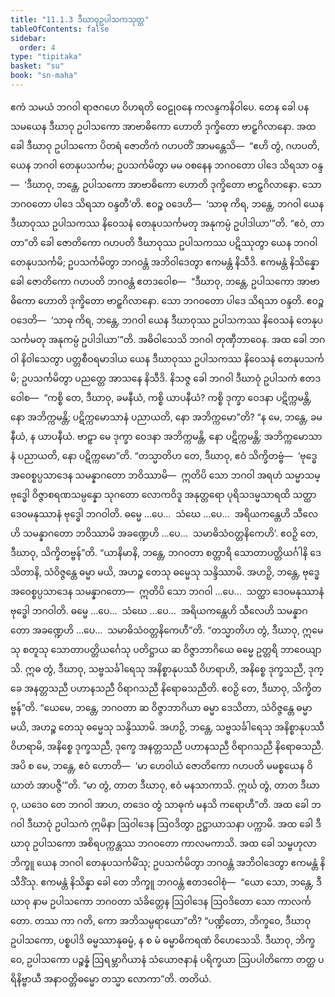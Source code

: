 ```yaml
---
title: "11.1.3 ဒီဃာဝုဥပါသကသုတ္တ"
tableOfContents: false
sidebar:
  order: 4
type: "tipitaka"
basket: "su"
book: "sn-maha"
---
```



<DynamicBreadcrumb />

<Division number="999" book="sn-maha">

<Paragraph number="1799" book="sn-maha">
ဧကံ သမယံ ဘဂဝါ ရာဇဂဟေ ဝိဟရတိ ဝေဠုဝနေ ကလန္ဒကနိဝါပေ. တေန ခေါ ပန သမယေန ဒီဃာဝု ဥပါသကော အာဗာဓိကော ဟောတိ ဒုက္ခိတော ဗာဠှဂိလာနော. အထ ခေါ ဒီဃာဝု ဥပါသကော ပိတရံ ဇောတိကံ ဂဟပတိံ အာမန္တေသိ—  “ဧဟိ တွံ, ဂဟပတိ, ယေန ဘဂဝါ တေနုပသင်္ကမ; ဥပသင်္ကမိတွာ မမ ဝစနေန ဘဂဝတော ပါဒေ သိရသာ ဝန္ဒ—  ‘ဒီဃာဝု, ဘန္တေ, ဥပါသကော အာဗာဓိကော ဟောတိ ဒုက္ခိတော ဗာဠှဂိလာနော. သော ဘဂဝတော ပါဒေ သိရသာ ဝန္ဒတီ’တိ. ဧဝဉ္စ ဝဒေဟိ—  ‘သာဓု ကိရ, ဘန္တေ, ဘဂဝါ ယေန ဒီဃာဝုဿ ဥပါသကဿ နိဝေသနံ တေနုပသင်္ကမတု အနုကမ္ပံ ဥပါဒါယာ’”တိ. “ဧဝံ, တာတာ”တိ ခေါ ဇောတိကော ဂဟပတိ ဒီဃာဝုဿ ဥပါသကဿ ပဋိဿုတွာ ယေန ဘဂဝါ တေနုပသင်္ကမိ; ဥပသင်္ကမိတွာ ဘဂဝန္တံ အဘိဝါဒေတွာ ဧကမန္တံ နိသီဒိ. ဧကမန္တံ နိသိန္နော ခေါ ဇောတိကော ဂဟပတိ ဘဂဝန္တံ ဧတဒဝေါစ—  “ဒီဃာဝု, ဘန္တေ, ဥပါသကော အာဗာဓိကော ဟောတိ ဒုက္ခိတော ဗာဠှဂိလာနော. သော ဘဂဝတော ပါဒေ သိရသာ ဝန္ဒတိ. ဧဝဉ္စ ဝဒေတိ—  ‘သာဓု ကိရ, ဘန္တေ, ဘဂဝါ ယေန ဒီဃာဝုဿ ဥပါသကဿ နိဝေသနံ တေနုပသင်္ကမတု အနုကမ္ပံ ဥပါဒါယာ’”တိ. အဓိဝါသေသိ ဘဂဝါ တုဏှီဘာဝေန.
</Paragraph>

<Paragraph number="1800" book="sn-maha">
အထ ခေါ ဘဂဝါ နိဝါသေတွာ ပတ္တစီဝရမာဒါယ ယေန ဒီဃာဝုဿ ဥပါသကဿ နိဝေသနံ တေနုပသင်္ကမိ; ဥပသင်္ကမိတွာ ပညတ္တေ အာသနေ နိသီဒိ. နိသဇ္ဇ ခေါ ဘဂဝါ ဒီဃာဝုံ ဥပါသကံ ဧတဒဝေါစ—  “ကစ္စိ တေ, ဒီဃာဝု, ခမနီယံ, ကစ္စိ ယာပနီယံ? ကစ္စိ ဒုက္ခာ ဝေဒနာ ပဋိက္ကမန္တိ, နော အဘိက္ကမန္တိ; ပဋိက္ကမောသာနံ ပညာယတိ, နော အဘိက္ကမော”တိ? “န မေ, ဘန္တေ, ခမနီယံ, န ယာပနီယံ. ဗာဠှာ မေ ဒုက္ခာ ဝေဒနာ အဘိက္ကမန္တိ, နော ပဋိက္ကမန္တိ; အဘိက္ကမောသာနံ ပညာယတိ, နော ပဋိက္ကမော”တိ. “တသ္မာတိဟ တေ, ဒီဃာဝု, ဧဝံ သိက္ခိတဗ္ဗံ—  ‘ဗုဒ္ဓေ အဝေစ္စပ္ပသာဒေန သမန္နာဂတော ဘဝိဿာမိ—  ဣတိပိ သော ဘဂဝါ အရဟံ သမ္မာသမ္ဗုဒ္ဓေါ ဝိဇ္ဇာစရဏသမ္ပန္နော သုဂတော လောကဝိဒူ အနုတ္တရော ပုရိသဒမ္မသာရထိ သတ္ထာ ဒေဝမနုဿာနံ ဗုဒ္ဓေါ ဘဂဝါတိ. ဓမ္မေ …ပေ…  သံဃေ …ပေ…  အရိယကန္တေဟိ သီလေဟိ သမန္နာဂတော ဘဝိဿာမိ အခဏ္ဍေဟိ …ပေ…  သမာဓိသံဝတ္တနိကေဟိ’. ဧဝဉှိ တေ, ဒီဃာဝု, သိက္ခိတဗ္ဗန်”တိ.
</Paragraph>

<Paragraph number="1801" book="sn-maha">
“ယာနိမာနိ, ဘန္တေ, ဘဂဝတာ စတ္တာရိ သောတာပတ္တိယင်္ဂါနိ ဒေသိတာနိ, သံဝိဇ္ဇန္တေ ဓမ္မာ မယိ, အဟဉ္စ တေသု ဓမ္မေသု သန္ဒိဿာမိ. အဟဉှိ, ဘန္တေ, ဗုဒ္ဓေ အဝေစ္စပ္ပသာဒေန သမန္နာဂတော—  ဣတိပိ သော ဘဂဝါ …ပေ…  သတ္ထာ ဒေဝမနုဿာနံ ဗုဒ္ဓေါ ဘဂဝါတိ. ဓမ္မေ …ပေ…  သံဃေ …ပေ…  အရိယကန္တေဟိ သီလေဟိ သမန္နာဂတော အခဏ္ဍေဟိ …ပေ…  သမာဓိသံဝတ္တနိကေဟီ”တိ. “တသ္မာတိဟ တွံ, ဒီဃာဝု, ဣမေသု စတူသု သောတာပတ္တိယင်္ဂေသု ပတိဋ္ဌာယ ဆ ဝိဇ္ဇာဘာဂိယေ ဓမ္မေ ဥတ္တရိ ဘာဝေယျာသိ. ဣဓ တွံ, ဒီဃာဝု, သဗ္ဗသင်္ခါရေသု အနိစ္စာနုပဿီ ဝိဟရာဟိ, အနိစ္စေ ဒုက္ခသညီ, ဒုက္ခေ အနတ္တသညီ ပဟာနသညီ ဝိရာဂသညီ နိရောဓသညီတိ. ဧဝဉှိ တေ, ဒီဃာဝု, သိက္ခိတဗ္ဗန်”တိ.
</Paragraph>

<Paragraph number="1802" book="sn-maha">
“ယေမေ, ဘန္တေ, ဘဂဝတာ ဆ ဝိဇ္ဇာဘာဂိယာ ဓမ္မာ ဒေသိတာ, သံဝိဇ္ဇန္တေ ဓမ္မာ မယိ, အဟဉ္စ တေသု ဓမ္မေသု သန္ဒိဿာမိ. အဟဉှိ, ဘန္တေ, သဗ္ဗသင်္ခါရေသု အနိစ္စာနုပဿီ ဝိဟရာမိ, အနိစ္စေ ဒုက္ခသညီ, ဒုက္ခေ အနတ္တသညီ ပဟာနသညီ ဝိရာဂသညီ နိရောဓသညီ. အပိ စ မေ, ဘန္တေ, ဧဝံ ဟောတိ—  ‘မာ ဟေဝါယံ ဇောတိကော ဂဟပတိ မမစ္စယေန ဝိဃာတံ အာပဇ္ဇီ’”တိ. “မာ တွံ, တာတ ဒီဃာဝု, ဧဝံ မနသာကာသိ. ဣင်္ဃ တွံ, တာတ ဒီဃာဝု, ယဒေဝ တေ ဘဂဝါ အာဟ, တဒေဝ တွံ သာဓုကံ မနသိ ကရောဟီ”တိ.
</Paragraph>

<Paragraph number="1803" book="sn-maha">
အထ ခေါ ဘဂဝါ ဒီဃာဝုံ ဥပါသကံ ဣမိနာ ဩဝါဒေန ဩဝဒိတွာ ဥဋ္ဌာယာသနာ ပက္ကာမိ. အထ ခေါ ဒီဃာဝု ဥပါသကော အစိရပက္ကန္တဿ ဘဂဝတော ကာလမကာသိ. အထ ခေါ သမ္ဗဟုလာ ဘိက္ခူ ယေန ဘဂဝါ တေနုပသင်္ကမိံသု; ဥပသင်္ကမိတွာ ဘဂဝန္တံ အဘိဝါဒေတွာ ဧကမန္တံ နိသီဒိံသု. ဧကမန္တံ နိသိန္နာ ခေါ တေ ဘိက္ခူ ဘဂဝန္တံ ဧတဒဝေါစုံ—  “ယော သော, ဘန္တေ, ဒီဃာဝု နာမ ဥပါသကော ဘဂဝတာ သံခိတ္တေန ဩဝါဒေန ဩဝဒိတော သော ကာလင်္ကတော. တဿ ကာ ဂတိ, ကော အဘိသမ္ပရာယော”တိ? “ပဏ္ဍိတော, ဘိက္ခဝေ, ဒီဃာဝု ဥပါသကော, ပစ္စပါဒိ ဓမ္မဿာနုဓမ္မံ, န စ မံ ဓမ္မာဓိကရဏံ ဝိဟေသေသိ. ဒီဃာဝု, ဘိက္ခဝေ, ဥပါသကော ပဉ္စန္နံ ဩရမ္ဘာဂိယာနံ သံယောဇနာနံ ပရိက္ခယာ ဩပပါတိကော တတ္ထ ပရိနိဗ္ဗာယီ အနာဝတ္တိဓမ္မော တသ္မာ လောကာ”တိ.

</Paragraph>
</Division>

<Paragraph number="1804" type="center" book="sn-maha">
တတိယံ.
</Paragraph>